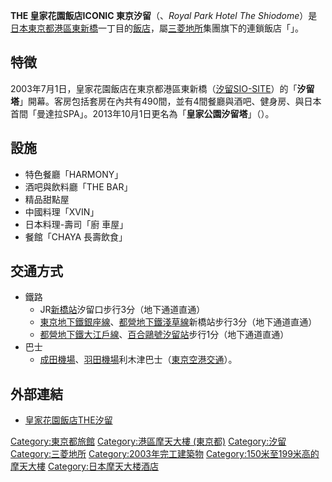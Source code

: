 {{Infobox hotel
  | hotel_name = THE 皇家花園飯店ICONIC 東京汐留<br />THE 皇家花園飯店ICONIC 東京汐留
  | image              = Shiodome Tower 2012.JPG
  | image_width        = 300px
  | caption            =
  | location           = [[東京都|東京都]][[港區_(東京都)|港區]][[東新橋|東新橋]]一丁目6番3號
  | coordinates        = {{coord|35.6643|139.7606|type:landmark_region:JP|display=inline,title}}
  | opening_date       = 2003年7月1日
  | status             = {{完成}}
  | closing_date       =
  | developer          =
  | architect          =
  | operator           = 株式會社皇家公園汐留塔
  | owner              =
  | number_of_restaurants = 4
  | number_of_rooms    = 490
  | number_of_suites   =
  | floor_area         =
  | floors             = 24~38層
  | parking            =
  | website            = http://www.rps-tower.co.jp/
  | footnotes          =
}}
'''THE 皇家花園飯店ICONIC 東京汐留'''（{{jpn|j=ザ ロイヤルパークホテル アイコニック 東京汐留|hg=ザ ロイヤルパークホテル アイコニック とうきょうしおどめ}}、''Royal Park Hotel The Shiodome''）是[[日本|日本]][[東京都|東京都]][[港區_(東京都)|港區]][[東新橋|東新橋]]一丁目的[[酒店|飯店]]，屬[[三菱地所|三菱地所]]集團旗下的連鎖飯店「{{link-ja|皇家花園飯店|ロイヤルパークホテルズ}}」。

== 特徴 ==
2003年7月1日，皇家花園飯店在東京都港區東新橋（[[汐留|汐留SIO-SITE]]）的「'''汐留塔'''」開幕。客房包括套房在內共有490間，並有4間餐廳與酒吧、健身房、與日本首間「曼達拉SPA」。2013年10月1日更名為「'''皇家公園汐留塔'''」（{{jpn|j=ロイヤルパーク汐留タワー}}）。

== 設施 ==
* 特色餐廳「HARMONY」
* 酒吧與飲料廳「THE BAR」
* 精品甜點屋
* 中國料理「XVIN」
* 日本料理-壽司「廚 車屋」
* 餐館「CHAYA 長壽飲食」

== 交通方式 ==
* 鐵路
** JR[[新橋站_(日本)|新橋站]]汐留口步行3分（地下通道直通）
** [[東京地下鐵銀座線|東京地下鐵銀座線]]、[[都營地下鐵淺草線|都營地下鐵淺草線]]新橋站步行3分（地下通道直通）
** [[都營地下鐵大江戶線|都營地下鐵大江戶線]]、[[百合鷗號|百合鷗號]][[汐留站|汐留站]]步行1分（地下通道直通）
* 巴士
** [[成田機場|成田機場]]、[[羽田機場|羽田機場]]利木津巴士（[[東京空港交通|東京空港交通]]）。

== 外部連結 ==
* [https://web.archive.org/web/20160131174357/http://www.rph-the.co.jp/shiodome/ 皇家花園飯店THE汐留]

[[Category:東京都旅館|Category:東京都旅館]]
[[Category:港區摩天大樓_(東京都)|Category:港區摩天大樓 (東京都)]]
[[Category:汐留|Category:汐留]]
[[Category:三菱地所|Category:三菱地所]]
[[Category:2003年完工建築物|Category:2003年完工建築物]]
[[Category:150米至199米高的摩天大樓|Category:150米至199米高的摩天大樓]]
[[Category:日本摩天大楼酒店|Category:日本摩天大楼酒店]]